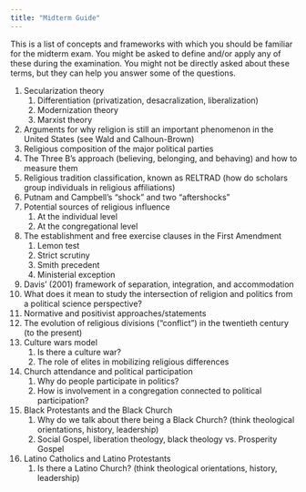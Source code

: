 ```yaml
---
title: "Midterm Guide"
---
```


This is a list of concepts and frameworks with which you should be familiar for the midterm exam. You might be asked to define and/or apply any of these during the examination. You might not be directly asked about these terms, but they can help you answer some of the questions.

1.	Secularization theory
    1. Differentiation (privatization, desacralization, liberalization)
    2.	Modernization theory
    3.	Marxist theory
2.	Arguments for why religion is still an important phenomenon in the United States (see Wald and Calhoun-Brown)
3.	Religious composition of the major political parties
4.	The Three B's approach (believing, belonging, and behaving) and how to measure them
5.	Religious tradition classification, known as RELTRAD (how do scholars group individuals in religious affiliations)
6.	Putnam and Campbell's "shock" and two "aftershocks"
7.	Potential sources of religious influence
    1.	At the individual level
    2.	At the congregational level
8.	The establishment and free exercise clauses in the First Amendment
    1.	Lemon test
    2.	Strict scrutiny
    3.	Smith precedent
    4.	Ministerial exception
9.	Davis' (2001) framework of separation, integration, and accommodation
10.	What does it mean to study the intersection of religion and politics from a political science perspective?
11.	Normative and positivist approaches/statements
12.	The evolution of religious divisions ("conflict") in the twentieth century (to the present)
13.	Culture wars model
    1.	Is there a culture war?
    2.	The role of elites in mobilizing religious differences
14.	Church attendance and political participation
    1.	Why do people participate in politics?
    2.	How is involvement in a congregation connected to political participation?
15.	Black Protestants and the Black Church
    1.	Why do we talk about there being a Black Church? (think theological orientations, history, leadership)
    2.	Social Gospel, liberation theology, black theology vs. Prosperity Gospel
16.	Latino Catholics and Latino Protestants
    1.	Is there a Latino Church? (think theological orientations, history, leadership)

